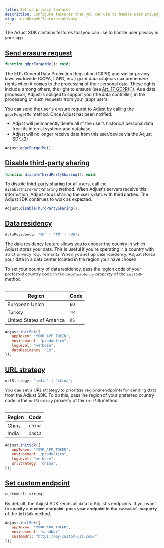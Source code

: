 ```yaml
---
title: Set up privacy features
description: Configure features that you can use to handle user privacy in your app.
slug: en/sdk/web/features/privacy
---
```


The Adjust SDK contains features that you can use to handle user privacy in your app.

## [Send erasure request](send-erasure-request)

```js title="Method signature"
function gdprForgetMe(): void;
```

The EU’s General Data Protection Regulation (GDPR) and similar privacy laws worldwide (CCPA, LGPD, etc.) grant data subjects comprehensive rights when it comes to the processing of their personal data. These rights include, among others, the right to erasure (see [Art. 17 GDPR](https://gdpr.eu/article-17-right-to-be-forgotten/))([1](https://help.adjust.com/en/article/gdpr#ref-1)). As a data processor, Adjust is obliged to support you (the data controller) in the processing of such requests from your (app) users.

You can send the user's erasure request to Adjust by calling the `gdprForgetMe` method. Once Adjust has been notified:

-  Adjust will permanently delete all of the user’s historical personal data from its internal systems and database.
-  Adjust will no longer receive data from this user/device via the Adjust SDK.([2](https://help.adjust.com/en/article/gdpr#ref-2))

```js
Adjust.gdprForgetMe();
```

## [Disable third-party sharing](disable-third-party-sharing)

```js title="Method signature"
function disableThirdPartySharing(): void;
```

To disable third-party sharing for all users, call the `disableThirdPartySharing` method. When Adjust's servers receive this information, Adjust stops sharing the user's data with third parties. The Adjust SDK continues to work as expected.

```js
Adjust.disableThirdPartySharing();
```

## [Data residency](data-residency)

```js title="Property declaration"
dataResidency: "EU" | "TR" | "US";
```

The data residency feature allows you to choose the country in which Adjust stores your data. This is useful if you're operating in a country with strict privacy requirements. When you set up data residency, Adjust stores your data in a data center located in the region your have chosen.

To set your country of data residency, pass the region code of your preferred country code in the `dataResidency` property of the `initSdk` method.

<Table>

| Region                   | Code |
| ------------------------ | ---- |
| European Union           | `EU` |
| Turkey                   | `TR` |
| United States of America | `US` |

</Table>

```js {5}
Adjust.initSdk({
   appToken: "YOUR_APP_TOKEN",
   environment: "production",
   logLevel: "verbose",
   dataResidency: "EU",
});
```

## [URL strategy](url-strategy)

```js title="Property declaration"
urlStrategy: "india" | "china";
```

You can set a URL strategy to prioritize regional endpoints for sending data from the Adjust SDK. To do this, pass the region of your preferred country code in the `urlStrategy` property of the `initSdk` method.

<Table>

| Region | Code    |
| ------ | ------- |
| China  | `china` |
| India  | `india` |

</Table>

```js {5}
Adjust.initSdk({
   appToken: "YOUR_APP_TOKEN",
   environment: "production",
   logLevel: "verbose",
   urlStrategy: "china",
});
```

## [Set custom endpoint](set-custom-endpoint)

```js title="Property declaration"
customUrl: string;
```

By default, the Adjust SDK sends all data to Adjust's endpoints. If you want to specify a custom endpoint, pass your endpoint in the `customUrl` property of the `initSdk` method.

```js {4}
Adjust.initSdk({
   appToken: "YOUR_APP_TOKEN",
   environment: "sandbox",
   customUrl: "https://my-custom-url.com/",
});
```
